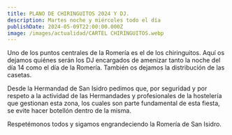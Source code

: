 ```yaml
---
title: PLANO DE CHIRINGUITOS 2024 Y DJ.
description: Martes noche y miércoles todo el día
publishDate: 2024-05-09T22:00:00.000Z
image: /images/actualidad/CARTEL CHIRINGUITOS.webp
---
```


Uno de los puntos centrales de la Romería es el de los chiringuitos. Aquí os dejamos quiénes serán los DJ encargados de amenizar tanto la noche del día 14 como el día de la Romería. También os dejamos la distribución de las casetas.


Desde la Hermandad de San Isidro pedimos que, por seguridad y por respeto a la actividad de las Hermandades y profesionales de la hostelería que gestionan esta zona, los cuales son parte fundamental de esta fiesta, se evite hacer botellón dentro de la misma. 

Respetémonos todos y sigamos engrandeciendo la Romería de San Isidro.
